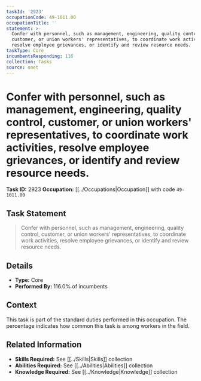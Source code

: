 ```yaml
---
taskId: '2923'
occupationCode: 49-1011.00
occupationTitle: ''
statement: >-
  Confer with personnel, such as management, engineering, quality control,
  customer, or union workers' representatives, to coordinate work activities,
  resolve employee grievances, or identify and review resource needs.
taskType: Core
incumbentsResponding: 116
collection: Tasks
source: onet
---
```

# Confer with personnel, such as management, engineering, quality control, customer, or union workers' representatives, to coordinate work activities, resolve employee grievances, or identify and review resource needs.

**Task ID:** 2923
**Occupation:** [[../Occupations|Occupation]] with code `49-1011.00`

## Task Statement

> Confer with personnel, such as management, engineering, quality control, customer, or union workers' representatives, to coordinate work activities, resolve employee grievances, or identify and review resource needs.

## Details

- **Type:** Core
- **Performed By:** 116.0% of incumbents

## Context

This task is part of the standard duties performed in this occupation. The percentage indicates how common this task is among workers in the field.

## Related Information

- **Skills Required:** See [[../Skills|Skills]] collection
- **Abilities Required:** See [[../Abilities|Abilities]] collection
- **Knowledge Required:** See [[../Knowledge|Knowledge]] collection
